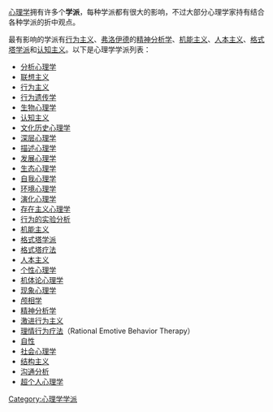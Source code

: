 {{Psychology}}[[心理学|心理学]]拥有许多个'''学派'''，每种学派都有很大的影响，不过大部分心理学家持有结合各种学派的折中观点。

最有影响的学派有[[行为主义|行为主义]]、[[西格蒙德·弗洛伊德|弗洛伊德]]的[[精神分析学|精神分析学]]、[[功能主义_(心理学)|机能主义]]、[[人本主义心理学|人本主义]]、[[格式塔学派|格式塔学派]]和[[认知主义|认知主义]]。以下是心理学学派列表：

* [[分析心理学|分析心理学]]
* [[联想主义|联想主义]]
* [[行为主义|行为主义]] 
* [[行为遗传学|行为遗传学]]
* [[生物心理学|生物心理学]]
* [[认知主义|认知主义]]
* [[文化历史心理学|文化历史心理学]]
* [[深层心理学|深层心理学]]
* [[描述心理学|描述心理学]]
* [[发展心理学|发展心理学]]
* [[生态心理学|生态心理学]]
* [[自我心理学|自我心理学]]
* [[环境心理学|环境心理学]]
* [[演化心理学|演化心理学]]
* [[存在主义心理学|存在主义心理学]]
* [[行为的实验分析|行为的实验分析]]
* [[功能主义_(心理学)|机能主义]]
* [[格式塔学派|格式塔学派]]
* [[格式塔疗法|格式塔疗法]]
* [[人本主义心理学|人本主义]]
* [[个性心理学|个性心理学]]
* [[机体论|机体论心理学]]
* [[现象心理学|现象心理学]]
* [[颅相学|颅相学]] 
* [[精神分析学|精神分析学]]
* [[激进行为主义|激进行为主义]]
* [[理情行为疗法|理情行为疗法]]（Rational Emotive Behavior Therapy）
* [[自性|自性]]
* [[社会心理学|社会心理学]]
* [[结构主义|结构主义]]
* [[沟通分析|沟通分析]]
* [[超个人心理学|超个人心理学]]

[[Category:心理学学派|Category:心理学学派]]
